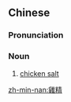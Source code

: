 {{also|鸡精}}
==Chinese==
{{zh-forms|s=鸡精}}

===Pronunciation===
{{zh-pron
|m=jījīng
|c=gai1 zing1
|cat=n
}}

===Noun===
{{zh-noun}}

# [[chicken salt]]

[[zh-min-nan:雞精]]